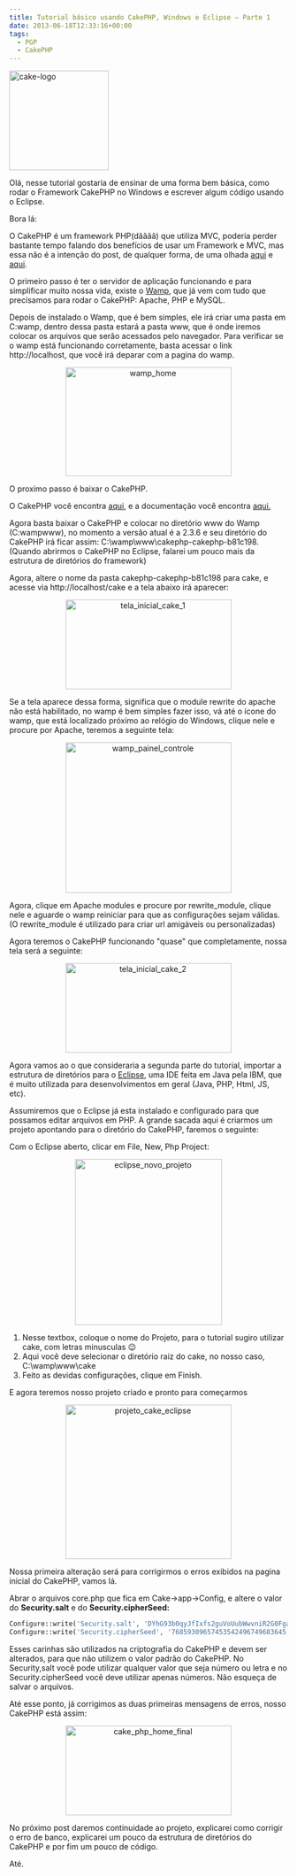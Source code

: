 ```yaml
---
title: Tutorial básico usando CakePHP, Windows e Eclipse – Parte 1
date: 2013-06-18T12:33:16+00:00
tags:
  - PGP
  - CakePHP
---
```


<img
  class="alignnone size-full wp-image-42"
  src="http://res.cloudinary.com/cezarcruz-com-br/image/upload/v1454457626/cake-logo_ns8tdv.png"
  alt="cake-logo"
  width="180"
  height="180"
/>

Olá, nesse tutorial gostaria de ensinar de uma forma bem básica, como rodar o Framework CakePHP no Windows e escrever algum código usando o Eclipse.

Bora lá:

O CakePHP é um framework PHP(dãããã) que utiliza MVC, poderia perder bastante tempo falando dos benefícios de usar um Framework e MVC, mas essa não é a intenção do post, de qualquer forma, de uma olhada <a href="http://blog.glaucocustodio.com/2012/07/31/porque-usar-um-framework/" target="_blank">aqui</a> e <a href="http://pt.wikipedia.org/wiki/MVC" target="_blank">aqui</a>.

O primeiro passo é ter o servidor de aplicação funcionando e para simplificar muito nossa vida, existe o <a href="http://www.wampserver.com/en/" target="_blank">Wamp</a>, que já vem com tudo que precisamos para rodar o CakePHP: Apache, PHP e MySQL.

Depois de instalado o Wamp, que é bem simples, ele irá criar uma pasta em C:wamp, dentro dessa pasta estará a pasta www, que é onde iremos colocar os arquivos que serão acessados pelo navegador. Para verificar se o wamp está funcionando corretamente, basta acessar o link http://localhost, que você irá deparar com a pagina do wamp.

<p style="text-align: center;">
  <a href="http://res.cloudinary.com/cezarcruz-com-br/image/upload/v1454457625/wamp_home_pwpuvr.png">
    <img
      class="size-medium wp-image-43 aligncenter"
      src="http://res.cloudinary.com/cezarcruz-com-br/image/upload/h_198,w_300/v1454457625/wamp_home_pwpuvr.png"
      alt="wamp_home"
      width="300"
      height="197"
    />
  </a>
</p>

O proximo passo é baixar o CakePHP.

O CakePHP você encontra <a href="http://cakephp.org/" target="_blank">aqui</a>, e a documentação você encontra <a href="http://book.cakephp.org/2.0/en/index.html" target="_blank">aqui.</a>

Agora basta baixar o CakePHP e colocar no diretório www do Wamp (C:wampwww), no momento a versão atual é a 2.3.6 e seu diretório do CakePHP irá ficar assim: C:\wamp\www\cakephp-cakephp-b81c198. (Quando abrirmos o CakePHP no Eclipse, falarei um pouco mais da estrutura de diretórios do framework)

Agora, altere o nome da pasta cakephp-cakephp-b81c198 para cake, e acesse via http://localhost/cake e a tela abaixo irá aparecer:

<p style="text-align: center;">
  <a href="http://res.cloudinary.com/cezarcruz-com-br/image/upload/v1454457622/tela_inicial_cake_1_yb2fxm.png">
    <img
      class="size-medium wp-image-48 aligncenter"
      src="http://res.cloudinary.com/cezarcruz-com-br/image/upload/h_163,w_300/v1454457622/tela_inicial_cake_1_yb2fxm.png"
      alt="tela_inicial_cake_1"
      width="300"
      height="162"
    />
  </a>
</p>

Se a tela aparece dessa forma, significa que o module rewrite do apache não está habilitado, no wamp é bem simples fazer isso, vá até o ícone do wamp, que está localizado próximo ao relógio do Windows, clique nele e procure por Apache, teremos a seguinte tela:

<p style="text-align: center;">
  <a href="http://res.cloudinary.com/cezarcruz-com-br/image/upload/v1454457623/wamp_painel_controle_dof4xf.png">
    <img
      class="size-medium wp-image-45 aligncenter"
      src="http://res.cloudinary.com/cezarcruz-com-br/image/upload/h_272,w_300/v1454457623/wamp_painel_controle_dof4xf.png"
      alt="wamp_painel_controle"
      width="300"
      height="272"
    />
  </a>
</p>

Agora, clique em Apache modules e procure por rewrite_module, clique nele e aguarde o wamp reiniciar para que as configurações sejam válidas. (O rewrite_module é utilizado para criar url amigáveis ou personalizadas)

Agora teremos o CakePHP funcionando "quase" que completamente, nossa tela será a seguinte:

<p style="text-align: center;">
  <a href="http://res.cloudinary.com/cezarcruz-com-br/image/upload/v1454457621/tela_inicial_cake_2_efuc7i.png">
    <img
      class="size-medium wp-image-49 aligncenter"
      src="http://res.cloudinary.com/cezarcruz-com-br/image/upload/h_163,w_300/v1454457621/tela_inicial_cake_2_efuc7i.png"
      alt="tela_inicial_cake_2"
      width="300"
      height="162"
    />
  </a>
</p>

Agora vamos ao o que consideraria a segunda parte do tutorial, importar a estrutura de diretórios para o [Eclipse][2], uma IDE feita em Java pela IBM, que é muito utilizada para desenvolvimentos em geral (Java, PHP, Html, JS, etc).

Assumiremos que o Eclipse já esta instalado e configurado para que possamos editar arquivos em PHP. A grande sacada aqui é criarmos um projeto apontando para o diretório do CakePHP, faremos o seguinte:

Com o Eclipse aberto, clicar em File, New, Php Project:

<p style="text-align: center;">
  <a href="http://res.cloudinary.com/cezarcruz-com-br/image/upload/v1454457618/eclipse_novo_projeto_dnn3tv.png">
    <img
      class="size-medium wp-image-51 aligncenter"
      src="http://res.cloudinary.com/cezarcruz-com-br/image/upload/h_300,w_266/v1454457618/eclipse_novo_projeto_dnn3tv.png"
      alt="eclipse_novo_projeto"
      width="266"
      height="300"
    />
  </a>
</p>

1. Nesse textbox, coloque o nome do Projeto, para o tutorial sugiro utilizar cake, com letras minusculas 😉
2. Aqui você deve selecionar o diretório raiz do cake, no nosso caso, C:\wamp\www\cake
3. Feito as devidas configurações, clique em Finish.

E agora teremos nosso projeto criado e pronto para começarmos

<p style="text-align: center;">
  <a href="http://res.cloudinary.com/cezarcruz-com-br/image/upload/v1454457614/projeto_cake_eclipse_eqvvvl.png">
    <img
      class="size-medium wp-image-52 aligncenter"
      src="http://res.cloudinary.com/cezarcruz-com-br/image/upload/h_279,w_300/v1454457614/projeto_cake_eclipse_eqvvvl.png"
      alt="projeto_cake_eclipse"
      width="300"
      height="279"
    />
  </a>
</p>

Nossa primeira alteração será para corrigirmos o erros exibidos na pagina inicial do CakePHP, vamos lá.

Abrar o arquivos core.php que fica em Cake->app->Config, e altere o valor do **Security.salt** e do **Security.cipherSeed:**

```php
Configure::write('Security.salt', 'DYhG93b0qyJfIxfs2guVoUubWwvniR2G0FgaC9mi');
Configure::write('Security.cipherSeed', '76859309657453542496749683645');
```

Esses carinhas são utilizados na criptografia do CakePHP e devem ser alterados, para que não utilizem o valor padrão do CakePHP. No Security,salt você pode utilizar qualquer valor que seja número ou letra e no Security.cipherSeed você deve utilizar apenas números. Não esqueça de salvar o arquivos.

Até esse ponto, já corrigimos as duas primeiras mensagens de erros, nosso CakePHP está assim:

<p style="text-align: center;">
  <a href="http://res.cloudinary.com/cezarcruz-com-br/image/upload/v1454457608/cake_php_home_final_e0jyxp.png">
    <img
      class="size-medium wp-image-53 aligncenter"
      src="http://res.cloudinary.com/cezarcruz-com-br/image/upload/h_163,w_300/v1454457608/cake_php_home_final_e0jyxp.png"
      alt="cake_php_home_final"
      width="300"
      height="162"
    />
  </a>
</p>

No próximo post daremos continuidade ao projeto, explicarei como corrigir o erro de banco, explicarei um pouco da estrutura de diretórios do CakePHP e por fim um pouco de código.

Até.

[1]: http://res.cloudinary.com/cezarcruz-com-br/image/upload/v1454457626/cake-logo_ns8tdv.png
[2]: http://www.eclipse.org/
